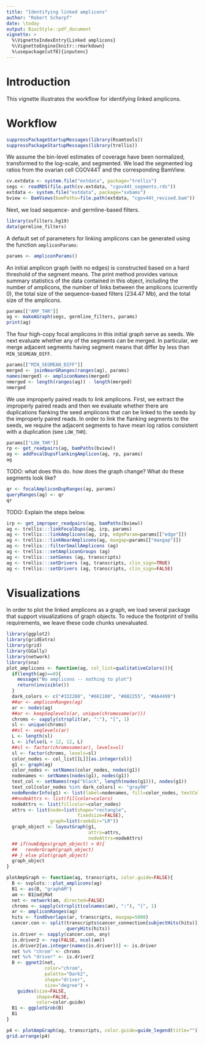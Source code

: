 ```yaml
---
title: "Identifying linked amplicons"
author: "Robert Scharpf"
date: \today
output: BiocStyle::pdf_document
vignette: >
  %\VignetteIndexEntry{Linked amplicons}
  %\VignetteEngine{knitr::rmarkdown}
  %\usepackage[utf8]{inputenc} 
---
```


# Introduction

This vignette illustrates the workflow for identifying linked amplicons.

# Workflow

```r
suppressPackageStartupMessages(library(Rsamtools))
suppressPackageStartupMessages(library(trellis))
```

We assume the bin-level estimates of coverage have been normalized, transformed
to the log-scale, and segmented. We load the segmented log ratios from the
ovarian cell CGOV44T and the corresponding BamView.

```r
cv.extdata <- system.file("extdata", package="trellis")
segs <- readRDS(file.path(cv.extdata, "cgov44t_segments.rds"))
extdata <- system.file("extdata", package="svbams")
bview <- BamViews(bamPaths=file.path(extdata, "cgov44t_revised.bam"))
```

Next, we load sequence- and germline-based filters.

```r
library(svfilters.hg19)
data(germline_filters)
```

A default set of parameters for linking amplicons can be generated using the function `ampliconParams`:

```r
params <- ampliconParams()
```

An initial amplicon graph (with no edges) is constructed based on a hard
threshold of the segment means. The print method provides various summary
statistics of the data contained in this object, including the number of
amplicons, the number of links between the amplicons (currently 0), the total
size of the sequence-based filters (234.47 Mb), and the total size of the
amplicons.

```r
params[["AMP_THR"]]
ag <- makeAGraph(segs, germline_filters, params)
print(ag)
```

The four high-copy focal amplicons in this initial graph serve as seeds. We next
evaluate whether any of the segments can be merged. In particular, we merge
adjacent segments having segment means that differ by less than
`MIN_SEGMEAN_DIFF`.

```r
params[["MIN_SEGMEAN_DIFF"]]
merged <- joinNearGRanges(ranges(ag), params)
names(merged) <- ampliconNames(merged)
nmerged <- length(ranges(ag)) - length(merged)
nmerged
```


We use improperly paired reads to link amplicons. First, we extract the
improperly paired reads and then we evaluate whether there are duplications
flanking the seed amplicons that can be linked to the seeds by the improperly
paired reads. In order to link the flanking segments to the seeds, we require
the adjacent segments to have mean log ratios consistent with a duplication
(see ```LOW_THR```).

```r
params[["LOW_THR"]]
rp <- get_readpairs(ag, bamPaths(bview))
ag <- addFocalDupsFlankingAmplicon(ag, rp, params)
ag
```

TODO: what does this do. how does the graph change? What do these segments look
like?

```r
qr <- focalAmpliconDupRanges(ag, params)
queryRanges(ag) <- qr
qr
```

TODO: Explain the steps below.

```r
irp <- get_improper_readpairs(ag, bamPaths(bview))
ag <- trellis:::linkFocalDups(ag, irp, params)
ag <- trellis:::linkAmplicons(ag, irp, edgeParam=params[["edge"]])
ag <- trellis:::linkNearAmplicons(ag, maxgap=params[["maxgap"]])
ag <- trellis:::filterSmallAmplicons (ag)
ag <- trellis:::setAmpliconGroups (ag)
ag <- trellis:::setGenes (ag, transcripts)
ag <- trellis:::setDrivers (ag, transcripts, clin_sign=TRUE)
ag <- trellis:::setDrivers (ag, transcripts, clin_sign=FALSE)
```

# Visualizations

In order to plot the linked amplicons as a graph, we load several package that support visualizations of graph objects. To reduce the footprint of trellis requirements, we leave these code chunks unevaluated.

```r
library(ggplot2)
library(gridExtra)
library(grid)
library(GGally)
library(network)
library(sna)
plot_amplicons <- function(ag, col_list=qualitativeColors()){
  if(length(ag)==0){
    message("No amplicons -- nothing to plot")
    return(invisible())
  }
  dark_colors <- c("#332288", "#661100", "#882255", "#AA4499")
  ##ar <- ampliconRanges(ag)
  ar <- nodes(ag)
  ##ar <- keepSeqlevels(ar, unique(chromosome(ar)))
  chroms <- sapply(strsplit(ar, ":"), "[", 1)
  sl <- unique(chroms)
  ##sl <- seqlevels(ar)
  L <- length(sl)
  L <- ifelse(L > 12, 12, L)
  ##sl <- factor(chromosome(ar), levels=sl)
  sl <- factor(chroms, levels=sl)
  color_nodes <- col_list[[L]][as.integer(sl)]
  g1 <- graph(ag)
  color_nodes <- setNames(color_nodes, nodes(g1))
  nodenames <- setNames(nodes(g1), nodes(g1))
  text_col <- setNames(rep("black", length(nodes(g1))), nodes(g1))
  text_col[color_nodes %in% dark_colors] <- "gray90"
  nodeRenderInfo(g1) <- list(label=nodenames, fill=color_nodes, textCol=text_col)
  ##nodeAttrs <- list(fillcolor=colors)
  nodeAttrs <- list(fillcolor=color_nodes)
  attrs <- list(node=list(shape="rectangle",
                          fixedsize=FALSE),
                graph=list(rankdir="LR"))
  graph_object <- layoutGraph(g1,
                              attrs=attrs,
                              nodeAttrs=nodeAttrs)
  ## if(numEdges(graph_object) > 0){
  ##   renderGraph(graph_object)
  ## } else plot(graph_object)
  graph_object
}

plotAmpGraph <- function(ag, transcripts, color.guide=FALSE){
  B <- svplots:::plot_amplicons(ag)
  B1 <- as(B, "graphAM")
  am <- B1@adjMat
  net <- network(am, directed=FALSE)
  chroms <- sapply(strsplit(colnames(am), ":"), "[", 1)
  ar <- ampliconRanges(ag)
  hits <- findOverlaps(ar, transcripts, maxgap=5000)
  cancer.con <- split(transcripts$cancer_connection[subjectHits(hits)],
                      queryHits(hits))
  is.driver <- sapply(cancer.con, any)
  is.driver2 <- rep(FALSE, ncol(am))
  is.driver2[as.integer(names(is.driver))] <- is.driver
  net %v% "chrom" <- chroms
  net %v% "driver" <- is.driver2
  B <- ggnet2(net,
              color="chrom",
              palette="Dark2",
              shape="driver",
              size="degree") +
    guides(size=FALSE,
           shape=FALSE,
           color=color.guide)
  B1 <- ggplotGrob(B)
  B1
}
```


```r
p4 <- plotAmpGraph(ag, transcripts, color.guide=guide_legend(title=""))
grid.arrange(p4)
```
